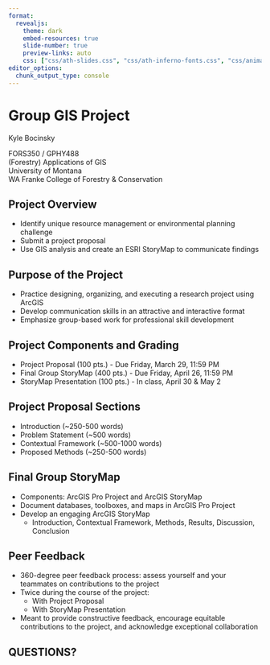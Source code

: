 ```yaml
---
format:
  revealjs: 
    theme: dark
    embed-resources: true
    slide-number: true
    preview-links: auto
    css: ["css/ath-slides.css", "css/ath-inferno-fonts.css", "css/animate.css"]
editor_options: 
  chunk_output_type: console
---
```


# Group GIS Project

::: {.class-info}

Kyle Bocinsky

::: light

FORS350 / GPHY488<br>(Forestry) Applications of GIS<br>University of Montana<br>
WA Franke College of Forestry & Conservation

:::

:::

## Project Overview
- Identify unique resource management or environmental planning challenge
- Submit a project proposal
- Use GIS analysis and create an ESRI StoryMap to communicate findings

## Purpose of the Project
- Practice designing, organizing, and executing a research project using ArcGIS
- Develop communication skills in an attractive and interactive format
- Emphasize group-based work for professional skill development

## Project Components and Grading
- Project Proposal (100 pts.) - Due Friday, March 29, 11:59 PM
- Final Group StoryMap (400 pts.) - Due Friday, April 26, 11:59 PM
- StoryMap Presentation (100 pts.) - In class, April 30 & May 2

## Project Proposal Sections
- Introduction (~250-500 words)
- Problem Statement (~500 words)
- Contextual Framework (~500-1000 words)
- Proposed Methods (~250-500 words)

## Final Group StoryMap
- Components: ArcGIS Pro Project and ArcGIS StoryMap
- Document databases, toolboxes, and maps in ArcGIS Pro Project
- Develop an engaging ArcGIS StoryMap
  - Introduction, Contextual Framework, Methods, Results, Discussion, Conclusion

## Peer Feedback
- 360-degree peer feedback process: assess yourself and  your teammates on contributions to the project
- Twice during the course of the project:
  - With Project Proposal
  - With StoryMap Presentation
- Meant to provide constructive feedback, encourage equitable contributions to the project, and acknowledge exceptional collaboration

## QUESTIONS?
